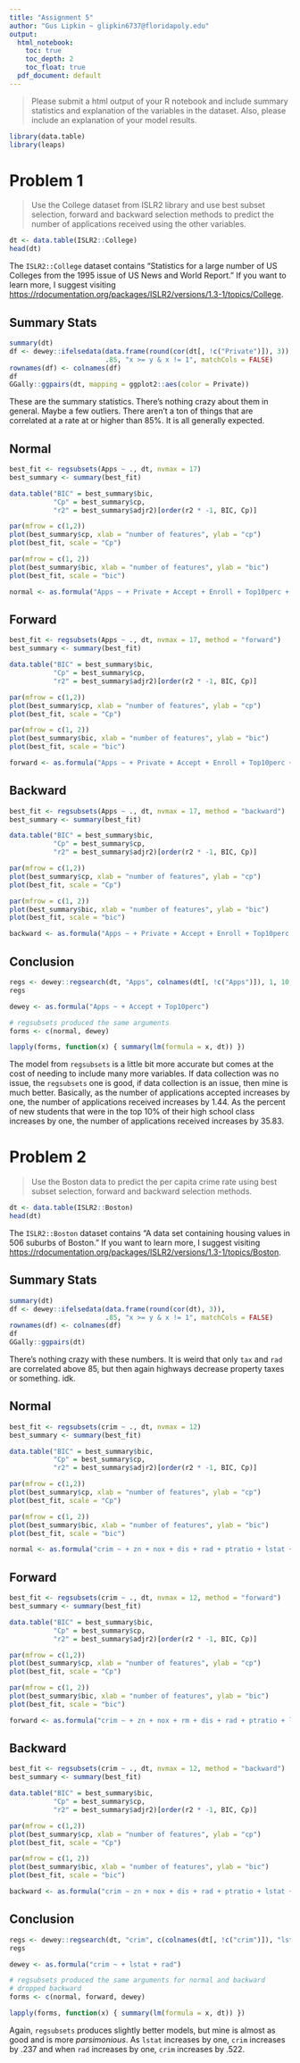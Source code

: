 ```yaml
---
title: "Assignment 5"
author: "Gus Lipkin ~ glipkin6737@floridapoly.edu"
output:
  html_notebook:
    toc: true
    toc_depth: 2
    toc_float: true
  pdf_document: default
---
```


> Please submit a html output of your R notebook and include summary statistics and explanation of the variables in the dataset. Also, please include an explanation of your model results. 

```r
library(data.table)
library(leaps)
```

# Problem 1
> Use the College dataset from ISLR2 library and use best subset selection, forward and backward selection methods to predict the number of applications received using the other variables. 

```r
dt <- data.table(ISLR2::College)
head(dt)
```

The `ISLR2::College` dataset contains "Statistics for a large number of US Colleges from the 1995 issue of US News and World Report." If you want to learn more, I suggest visiting [https://rdocumentation.org/packages/ISLR2/versions/1.3-1/topics/College](https://rdocumentation.org/packages/ISLR2/versions/1.3-1/topics/College).

## Summary Stats
```r
summary(dt)
df <- dewey::ifelsedata(data.frame(round(cor(dt[, !c("Private")]), 3)), 
                        .85, "x >= y & x != 1", matchCols = FALSE)
rownames(df) <- colnames(df)
df
GGally::ggpairs(dt, mapping = ggplot2::aes(color = Private))
```

These are the summary statistics. There's nothing crazy about them in general. Maybe a few outliers. There aren't a ton of things that are correlated at a rate at or higher than $85\%$. It is all generally expected.

## Normal
```r
best_fit <- regsubsets(Apps ~ ., dt, nvmax = 17)
best_summary <- summary(best_fit)

data.table("BIC" = best_summary$bic,
           "Cp" = best_summary$cp,
           "r2" = best_summary$adjr2)[order(r2 * -1, BIC, Cp)]

par(mfrow = c(1,2))
plot(best_summary$cp, xlab = "number of features", ylab = "cp")
plot(best_fit, scale = "Cp")

par(mfrow = c(1, 2))
plot(best_summary$bic, xlab = "number of features", ylab = "bic")
plot(best_fit, scale = "bic")

normal <- as.formula("Apps ~ + Private + Accept + Enroll + Top10perc + Top25perc + Outstate + Room.Board + PhD + Expend + Grad.Rate")
```

## Forward
```r
best_fit <- regsubsets(Apps ~ ., dt, nvmax = 17, method = "forward")
best_summary <- summary(best_fit)

data.table("BIC" = best_summary$bic,
           "Cp" = best_summary$cp,
           "r2" = best_summary$adjr2)[order(r2 * -1, BIC, Cp)]

par(mfrow = c(1,2))
plot(best_summary$cp, xlab = "number of features", ylab = "cp")
plot(best_fit, scale = "Cp")

par(mfrow = c(1, 2))
plot(best_summary$bic, xlab = "number of features", ylab = "bic")
plot(best_fit, scale = "bic")

forward <- as.formula("Apps ~ + Private + Accept + Enroll + Top10perc + Top25perc + Outstate + Room.Board + PhD + Expend + Grad.Rate")
```

## Backward
```r
best_fit <- regsubsets(Apps ~ ., dt, nvmax = 17, method = "backward")
best_summary <- summary(best_fit)

data.table("BIC" = best_summary$bic,
           "Cp" = best_summary$cp,
           "r2" = best_summary$adjr2)[order(r2 * -1, BIC, Cp)]

par(mfrow = c(1,2))
plot(best_summary$cp, xlab = "number of features", ylab = "cp")
plot(best_fit, scale = "Cp")

par(mfrow = c(1, 2))
plot(best_summary$bic, xlab = "number of features", ylab = "bic")
plot(best_fit, scale = "bic")

backward <- as.formula("Apps ~ + Private + Accept + Enroll + Top10perc + Top25perc + Outstate + Room.Board + PhD + Expend + Grad.Rate")
```

## Conclusion
```r
regs <- dewey::regsearch(dt, "Apps", colnames(dt[, !c("Apps")]), 1, 10, "gaussian", 0, FALSE, TRUE)
regs

dewey <- as.formula("Apps ~ + Accept + Top10perc")
```

```r
# regsubsets produced the same arguments
forms <- c(normal, dewey)

lapply(forms, function(x) { summary(lm(formula = x, dt)) })
```

The model from `regsubsets` is a little bit more accurate but comes at the cost of needing to include many more variables. If data collection was no issue, the `regsubsets` one is good, if data collection is an issue, then mine is much better. Basically, as the number of applications accepted increases by one, the number of applications received increases by $1.44$. As the percent of new students that were in the top 10% of their high school class increases by one, the number of applications received increases by $35.83$.

# Problem 2
> Use the Boston data to predict the per capita crime rate using  best subset selection, forward and backward selection methods.

```r
dt <- data.table(ISLR2::Boston)
head(dt)
```

The `ISLR2::Boston` dataset contains "A data set containing housing values in 506 suburbs of Boston." If you want to learn more, I suggest visiting [https://rdocumentation.org/packages/ISLR2/versions/1.3-1/topics/Boston](https://rdocumentation.org/packages/ISLR2/versions/1.3-1/topics/Boston).

## Summary Stats
```r
summary(dt)
df <- dewey::ifelsedata(data.frame(round(cor(dt), 3)), 
                        .85, "x >= y & x != 1", matchCols = FALSE)
rownames(df) <- colnames(df)
df
GGally::ggpairs(dt)
```

There's nothing crazy with these numbers. It is weird that only `tax` and `rad` are correlated above $85%$, but then again highways decrease property taxes or something. idk.

## Normal
```r
best_fit <- regsubsets(crim ~ ., dt, nvmax = 12)
best_summary <- summary(best_fit)

data.table("BIC" = best_summary$bic,
           "Cp" = best_summary$cp,
           "r2" = best_summary$adjr2)[order(r2 * -1, BIC, Cp)]

par(mfrow = c(1,2))
plot(best_summary$cp, xlab = "number of features", ylab = "cp")
plot(best_fit, scale = "Cp")

par(mfrow = c(1, 2))
plot(best_summary$bic, xlab = "number of features", ylab = "bic")
plot(best_fit, scale = "bic")

normal <- as.formula("crim ~ + zn + nox + dis + rad + ptratio + lstat + medv")
```

## Forward
```r
best_fit <- regsubsets(crim ~ ., dt, nvmax = 12, method = "forward")
best_summary <- summary(best_fit)

data.table("BIC" = best_summary$bic,
           "Cp" = best_summary$cp,
           "r2" = best_summary$adjr2)[order(r2 * -1, BIC, Cp)]

par(mfrow = c(1,2))
plot(best_summary$cp, xlab = "number of features", ylab = "cp")
plot(best_fit, scale = "Cp")

par(mfrow = c(1, 2))
plot(best_summary$bic, xlab = "number of features", ylab = "bic")
plot(best_fit, scale = "bic")

forward <- as.formula("crim ~ + zn + nox + rm + dis + rad + ptratio + lstat + medv")
```

## Backward
```r
best_fit <- regsubsets(crim ~ ., dt, nvmax = 12, method = "backward")
best_summary <- summary(best_fit)

data.table("BIC" = best_summary$bic,
           "Cp" = best_summary$cp,
           "r2" = best_summary$adjr2)[order(r2 * -1, BIC, Cp)]

par(mfrow = c(1,2))
plot(best_summary$cp, xlab = "number of features", ylab = "cp")
plot(best_fit, scale = "Cp")

par(mfrow = c(1, 2))
plot(best_summary$bic, xlab = "number of features", ylab = "bic")
plot(best_fit, scale = "bic")

backward <- as.formula("crim ~ zn + nox + dis + rad + ptratio + lstat + medv")
```

## Conclusion
```r
regs <- dewey::regsearch(dt, "crim", c(colnames(dt[, !c("crim")]), "lstat*rad"), 1, 12, "gaussian", 0, FALSE, TRUE)
regs

dewey <- as.formula("crim ~ + lstat + rad")
```

```r
# regsubsets produced the same arguments for normal and backward
# dropped backward
forms <- c(normal, forward, dewey)

lapply(forms, function(x) { summary(lm(formula = x, dt)) })
```

Again, `regsubsets` produces slightly better models, but mine is almost as good and is more *parsimonious*. As `lstat` increases by one, `crim` increases by $.237$ and when `rad` increases by one, `crim` increases by $.522$.
